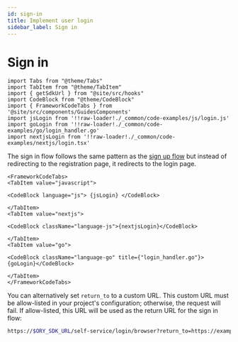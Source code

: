 ```yaml
---
id: sign-in
title: Implement user login
sidebar_label: Sign in
---
```


# Sign in

```mdx-code-block
import Tabs from "@theme/Tabs"
import TabItem from "@theme/TabItem"
import { getSdkUrl } from "@site/src/hooks"
import CodeBlock from "@theme/CodeBlock"
import { FrameworkCodeTabs } from '@site/src/components/GuidesComponents'
import jsLogin from '!!raw-loader!./_common/code-examples/js/login.js'
import goLogin from '!!raw-loader!./_common/code-examples/go/login_handler.go'
import nextjsLogin from '!!raw-loader!./_common/code-examples/nextjs/login.tsx'
```

The sign in flow follows the same pattern as the [sign up flow](/identities/get-started/sign-up) but instead of redirecting
to the registration page, it redirects to the login page.

```mdx-code-block
<FrameworkCodeTabs>
<TabItem value="javascript">
```

```mdx-code-block
<CodeBlock language="js"> {jsLogin} </CodeBlock>
```

```mdx-code-block
</TabItem>
<TabItem value="nextjs">
```

```mdx-code-block
<CodeBlock className="language-js">{nextjsLogin}</CodeBlock>
```

```mdx-code-block
</TabItem>
<TabItem value="go">
```

```mdx-code-block
<CodeBlock className="language-go" title={"login_handler.go"}>{goLogin}</CodeBlock>

```

```mdx-code-block
</TabItem>
</FrameworkCodeTabs>
```

You can alternatively set `return_to` to a custom URL. This custom URL must be allow-listed in your project's configuration;
otherwise, the request will fail. If allow-listed, this URL will be used as the return URL for the sign in flow:

```bash
https://$ORY_SDK_URL/self-service/login/browser?return_to=https://example.com/dashboard
```
